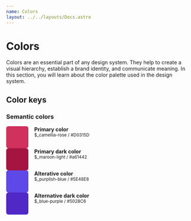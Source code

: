 ```yaml
---
name: Colors
layout: ../../layouts/Docs.astro
---
```


# Colors

Colors are an essential part of any design system. They help to create a visual hierarchy, establish a brand identity, 
and communicate meaning. In this section, you will learn about the color palette used in the design system.

## Color keys

### Semantic colors

<div class="component-container vertical">
    <div style="display:flex;gap:1rem;">
        <span style="border-radius:6px;display:block;width:60px;height:60px;background-color:#D0315D;"></span>
        <div style="display:flex;flex-direction:column;">
            <strong>Primary color</strong>
            <small>$_camellia-rose / #D0315D</small>
        </div>
    </div>
    <div style="display:flex;gap:1rem;">
        <span style="border-radius:6px;display:block;width:60px;height:60px;background-color:#a61442;"></span>
        <div style="display:flex;flex-direction:column;">
            <strong>Primary dark color</strong>
            <small>$_maroon-light / #a61442</small>
        </div>
    </div>
    <div style="display:flex;gap:1rem;">
        <span style="border-radius:6px;display:block;width:60px;height:60px;background-color:#5E48E8;"></span>
        <div style="display:flex;flex-direction:column;">
            <strong>Alterative color</strong>
            <small>$_purplish-blue / #5E48E8</small>
        </div>
    </div>
    <div style="display:flex;gap:1rem;">
        <span style="border-radius:6px;display:block;width:60px;height:60px;background-color:#5028C6;"></span>
        <div style="display:flex;flex-direction:column;">
            <strong>Alternative dark color</strong>
            <small>$_blue-purple / #5028C6</small>
        </div>
    </div>
</div>
